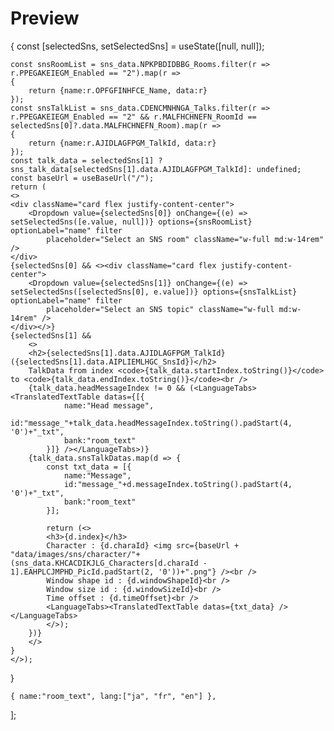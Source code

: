 
# Preview

{
    const [selectedSns, setSelectedSns] = useState([null, null]);

    const snsRoomList = sns_data.NPKPBDIDBBG_Rooms.filter(r => r.PPEGAKEIEGM_Enabled == "2").map(r =>
    {
        return {name:r.OPFGFINHFCE_Name, data:r}
    });
    const snsTalkList = sns_data.CDENCMNHNGA_Talks.filter(r => r.PPEGAKEIEGM_Enabled == "2" && r.MALFHCHNEFN_RoomId == selectedSns[0]?.data.MALFHCHNEFN_Room).map(r =>
    {
        return {name:r.AJIDLAGFPGM_TalkId, data:r}
    });
    const talk_data = selectedSns[1] ? sns_talk_data[selectedSns[1].data.AJIDLAGFPGM_TalkId]: undefined;
    const baseUrl = useBaseUrl("/");
    return (
    <>
    <div className="card flex justify-content-center">
        <Dropdown value={selectedSns[0]} onChange={(e) => setSelectedSns([e.value, null])} options={snsRoomList} optionLabel="name" filter
            placeholder="Select an SNS room" className="w-full md:w-14rem" />
    </div>
    {selectedSns[0] && <><div className="card flex justify-content-center">
        <Dropdown value={selectedSns[1]} onChange={(e) => setSelectedSns([selectedSns[0], e.value])} options={snsTalkList} optionLabel="name" filter
            placeholder="Select an SNS topic" className="w-full md:w-14rem" />
    </div></>}
    {selectedSns[1] &&
        <>
        <h2>{selectedSns[1].data.AJIDLAGFPGM_TalkId} ({selectedSns[1].data.AIPLIEMLHGC_SnsId})</h2>
        TalkData from index <code>{talk_data.startIndex.toString()}</code> to <code>{talk_data.endIndex.toString()}</code><br />
        {talk_data.headMessageIndex != 0 && (<LanguageTabs><TranslatedTextTable datas={[{
                name:"Head message",
                id:"message_"+talk_data.headMessageIndex.toString().padStart(4, '0')+"_txt",
                bank:"room_text"
            }]} /></LanguageTabs>)}
        {talk_data.snsTalkDatas.map(d => {
            const txt_data = [{
                name:"Message",
                id:"message_"+d.messageIndex.toString().padStart(4, '0')+"_txt",
                bank:"room_text"
            }];

            return (<>
            <h3>{d.index}</h3>
            Character : {d.charaId} <img src={baseUrl + "data/images/sns/character/"+(sns_data.KHCACDIKJLG_Characters[d.charaId - 1].EAHPLCJMPHD_PicId.padStart(2, '0'))+".png"} /><br />
            Window shape id : {d.windowShapeId}<br />
            Window size id : {d.windowSizeId}<br />
            Time offset : {d.timeOffset}<br />
            <LanguageTabs><TranslatedTextTable datas={txt_data} /></LanguageTabs>
            </>);
        })}
        </>
    }
    </>);
}

    { name:"room_text", lang:["ja", "fr", "en"] },
  ];


<LanguageContext files={languagesFiles}>

<SNSPreview />

</LanguageContext>

